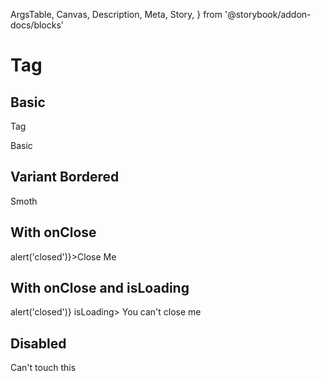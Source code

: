   ArgsTable,
  Canvas,
  Description,
  Meta,
  Story,
} from '@storybook/addon-docs/blocks'

<Meta title="Components/Tag" component={Tag} />

# Tag

## Basic

<Description>Tag</Description>

<Canvas>
  <Story name="basic">
    <Tag>Basic</Tag>
  </Story>
</Canvas>

## Variant Bordered

<Canvas>
  <Story name="bordered">
    <Tag variant="bordered">Smoth</Tag>
  </Story>
</Canvas>

## With onClose

<Canvas>
  <Story name="on-close">
    <Tag onClose={() => alert('closed')}>Close Me</Tag>
  </Story>
</Canvas>

## With onClose and isLoading

<Canvas>
  <Story name="on-close-is-loading">
    <Tag onClose={() => alert('closed')} isLoading>
      You can&apos;t close me
    </Tag>
  </Story>
</Canvas>

## Disabled

<Canvas>
  <Story name="disabled">
    <Tag disabled>Can&apos;t touch this</Tag>
  </Story>
</Canvas>

<ArgsTable of={Tag} />
